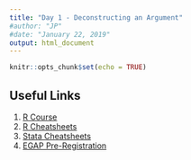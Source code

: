 ```yaml
---
title: "Day 1 - Deconstructing an Argument"
#author: "JP"
#date: "January 22, 2019"
output: html_document
---
```


```r
knitr::opts_chunk$set(echo = TRUE)
```

## Useful Links

1. [R Course](https://jonnyphillips.github.io/Curso_R/)
2. [R Cheatsheets](https://www.rstudio.com/resources/cheatsheets/)
3. [Stata Cheatsheets](https://geocenter.github.io/StataTraining/portfolio/01_resource/)
4. [EGAP Pre-Registration](https://egap.org/design-registrations)